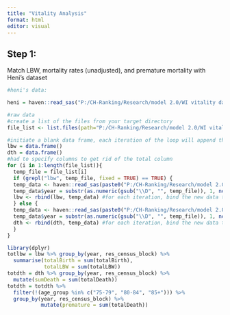 ```yaml
---
title: "Vitality Analysis"
format: html
editor: visual
---
```


## Step 1:
Match LBW, mortality rates (unadjusted), and premature mortality with Heni's dataset 


```r
#heni's data: 

heni = haven::read_sas("P:/CH-Ranking/Research/model 2.0/WI vitality data/Heni/lbw_mort_wi_heni_updated_fips.sas7bdat")

#raw data 
#create a list of the files from your target directory
file_list <- list.files(path="P:/CH-Ranking/Research/model 2.0/WI vitality data/updated data")

#initiate a blank data frame, each iteration of the loop will append the data from the given file to this variable
lbw = data.frame()
dth = data.frame()
#had to specify columns to get rid of the total column
for (i in 1:length(file_list)){
  temp_file = file_list[i]
  if (grepl("lbw", temp_file, fixed = TRUE) == TRUE) {
  temp_data <- haven::read_sas(paste0("P:/CH-Ranking/Research/model 2.0/WI vitality data/updated data/", temp_file)) 
  temp_data$year = substr(as.numeric(gsub("\\D", "", temp_file)), 1, nchar(as.numeric(gsub("\\D", "", temp_file)))-1) 
  lbw <- rbind(lbw, temp_data) #for each iteration, bind the new data to the building dataset
  } else {
  temp_data <- haven::read_sas(paste0("P:/CH-Ranking/Research/model 2.0/WI vitality data/updated data/", temp_file)) 
  temp_data$year = substr(as.numeric(gsub("\\D", "", temp_file)), 1, nchar(as.numeric(gsub("\\D", "", temp_file)))-1) 
  dth <- rbind(dth, temp_data) #for each iteration, bind the new data to the building dataset
  }
}

library(dplyr)
totlbw = lbw %>% group_by(year, res_census_block) %>% 
  summarise(totalBirth = sum(totalBirth),
            totalLBW = sum(totalLBW))
totdth = dth %>% group_by(year, res_census_block) %>% 
  mutate(sumDeath = sum(totalDeath))
totdth = totdth %>% 
  filter(!(age_group %in% c("75-79", "80-84", "85+"))) %>% 
  group_by(year, res_census_block) %>% 
           mutate(premature = sum(totalDeath))

```

